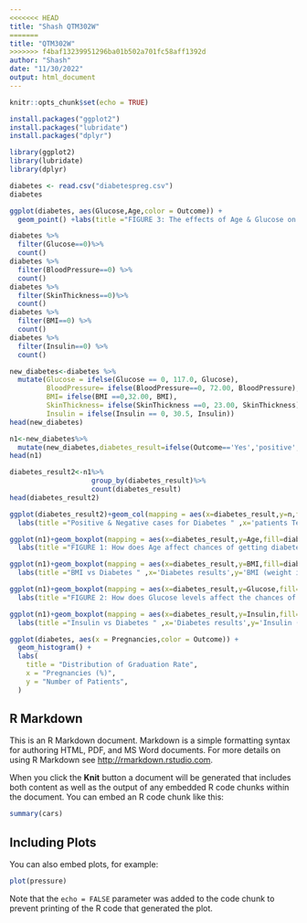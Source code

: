 ```yaml
---
<<<<<<< HEAD
title: "Shash QTM302W"
=======
title: "QTM302W"
>>>>>>> f4baf13239951296ba01b502a701fc58aff1392d
author: "Shash"
date: "11/30/2022"
output: html_document
---
```


```r
knitr::opts_chunk$set(echo = TRUE)
```
```r
install.packages("ggplot2")
install.packages("lubridate")
install.packages("dplyr")
```

```r
library(ggplot2)
library(lubridate)
library(dplyr)
```

```r
diabetes <- read.csv("diabetespreg.csv")
diabetes
```
```r
ggplot(diabetes, aes(Glucose,Age,color = Outcome)) +
  geom_point() +labs(title ="FIGURE 3: The effects of Age & Glucose on Diabetes " ,x='Glucose Leves',y='Age')
```
```r
diabetes %>%
  filter(Glucose==0)%>%
  count()
diabetes %>% 
  filter(BloodPressure==0) %>%
  count()
diabetes %>%
  filter(SkinThickness==0)%>%
  count()
diabetes %>% 
  filter(BMI==0) %>%
  count()
diabetes %>% 
  filter(Insulin==0) %>%
  count()
```
```r
new_diabetes<-diabetes %>%
  mutate(Glucose = ifelse(Glucose == 0, 117.0, Glucose), 
         BloodPressure= ifelse(BloodPressure==0, 72.00, BloodPressure),
         BMI= ifelse(BMI ==0,32.00, BMI),
         SkinThickness= ifelse(SkinThickness ==0, 23.00, SkinThickness),
         Insulin = ifelse(Insulin == 0, 30.5, Insulin))
head(new_diabetes)
```
```r
n1<-new_diabetes%>%
  mutate(new_diabetes,diabetes_result=ifelse(Outcome=='Yes','positive','negative'))
head(n1)
```
```r
diabetes_result2<-n1%>%
                    group_by(diabetes_result)%>%
                    count(diabetes_result)
head(diabetes_result2)
```
```r
ggplot(diabetes_result2)+geom_col(mapping = aes(x=diabetes_result,y=n,fill=diabetes_result))+
  labs(title ="Positive & Negative cases for Diabetes " ,x='patients Tested',y='No. of patients')
```
```r
ggplot(n1)+geom_boxplot(mapping = aes(x=diabetes_result,y=Age,fill=diabetes_result))+
  labs(title ="FIGURE 1: How does Age affect chances of getting diabetes? " ,x='Diabetes result',y='Age of the paitents')

```
```r
ggplot(n1)+geom_boxplot(mapping = aes(x=diabetes_result,y=BMI,fill=diabetes_result))+
  labs(title ="BMI vs Diabetes " ,x='Diabetes results',y='BMI (weight in kg/(height in m)^2)')
```
```r
ggplot(n1)+geom_boxplot(mapping = aes(x=diabetes_result,y=Glucose,fill=diabetes_result))+
  labs(title ="FIGURE 2: How does Glucose levels affect the chances of getting diabetes?" ,x='Diabetes results',y='Glucose in 2hr Conc.')
```
```r
ggplot(n1)+geom_boxplot(mapping = aes(x=diabetes_result,y=Insulin,fill=diabetes_result))+
  labs(title ="Insulin vs Diabetes " ,x='Diabetes results',y='Insulin (mu U/ml)')

```

```r
ggplot(diabetes, aes(x = Pregnancies,color = Outcome)) +
  geom_histogram() +
  labs(
    title = "Distribution of Graduation Rate",
    x = "Pregnancies (%)",
    y = "Number of Patients",
  )
```

## R Markdown

This is an R Markdown document. Markdown is a simple formatting syntax for authoring HTML, PDF, and MS Word documents. For more details on using R Markdown see <http://rmarkdown.rstudio.com>.

When you click the **Knit** button a document will be generated that includes both content as well as the output of any embedded R code chunks within the document. You can embed an R code chunk like this:

```r
summary(cars)
```

## Including Plots

You can also embed plots, for example:

```r
plot(pressure)
```

Note that the `echo = FALSE` parameter was added to the code chunk to prevent printing of the R code that generated the plot.
